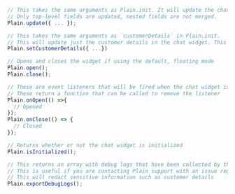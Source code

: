 ```typescript
// This takes the same arguments as Plain.init. It will update the chat widget in-place with the new configuration.
// Only top-level fields are updated, nested fields are not merged.
Plain.update({ ... });

// This takes the same arguments as `customerDetails` in Plain.init.
// This will update just the customer details in the chat widget. This may be useful if you have asynchronous authentication state
Plain.setCustomerDetails({ ...})

// Opens and closes the widget if using the default, floating mode
Plain.open();
Plain.close();

// These are event listeners that will be fired when the chat widget is opened or closed respectively
// These return a function that can be called to remove the listener
Plain.onOpen(() =>{ 
  // Opened
});
Plain.onClose(() => {
  // Closed
});

// Returns whether or not the chat widget is initialized
Plain.isInitialized();

// This returns an array with debug logs that have been collected by the chat widget
// This is useful if you are contacting Plain support with an issue regarding the chat widget
// This will redact sensitive information such as customer details
Plain.exportDebugLogs();
```
